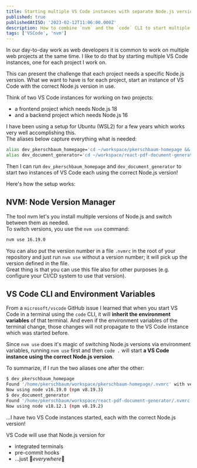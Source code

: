 ```yaml
---
title: Starting multiple VS Code instances with separate Node.js versions
published: true
publishedAtISO: '2023-02-12T11:06:00.000Z'
description: How to combine `nvm` and the `code` CLI to start multiple VS Code instances using separate versions of Node.js.
tags: ['VSCode', 'nvm']
---
```


In our day-to-day work as web developers it is common to work on multiple web projects at the same time. I like to do that by starting multiple VS Code instances, one for each project I work on.

This can present the challenge that each project needs a specific Node.js version.
What we want to have is for each project, start an instance of VS Code with the correct Node.js version in use.

Think of two VS Code instances for working on two projects:

- a frontend project which needs Node.js 18
- and a backend project which needs Node.js 16

I have been using a setup for Ubuntu (WSL2) for a few years which works very well accomplishing this.  
The aliases below capture everything what is needed:

```bash
alias dev_pkerschbaum_homepage='cd ~/workspace/pkerschbaum-homepage && nvm use && code .'
alias dev_document_generator='cd ~/workspace/react-pdf-document-generator && nvm use && code .'
```

Then I can run `dev_pkerschbaum_homepage` and `dev_document_generator` to start two instances of VS Code each using the correct Node.js version!

Here's how the setup works:

## NVM: Node Version Manager

The tool <FancyAnchor href="https://github.com/nvm-sh/nvm">nvm</FancyAnchor> let's you install multiple versions of Node.js and switch between them as needed.  
To switch versions, you use the `nvm use` command:

```txt
nvm use 16.19.0
```

You can also put the version number in a file `.nvmrc` in the root of your repository and just run `nvm use` without a version number; it will pick up the version defined in the file.  
Great thing is that you can use this file also for other purposes (e.g. configure your CI/CD system to use that version).

## VS Code CLI and Environment Variables

From <FancyAnchor href="https://github.com/microsoft/vscode/issues/1895#issuecomment-290351238">a `microsoft/vscode` GitHub issue</FancyAnchor> I learned that when you start VS Code in a terminal using the `code` CLI, it will **inherit the environment variables** of that terminal. And even if the environment variables of the terminal change, those changes will not propagate to the VS Code instance which was started before.

Since `nvm use` does it's magic of switching Node.js versions via environment variables, running `nvm use` first and then `code .` will start **a VS Code instance using the correct Node.js version**.

To summarize, if I run the two aliases one after the other:

```bash
$ dev_pkerschbaum_homepage
Found '/home/pkerschbaum/workspace/pkerschbaum-homepage/.nvmrc' with version <16.19.0>
Now using node v16.19.0 (npm v8.19.3)
$ dev_document_generator
Found '/home/pkerschbaum/workspace/react-pdf-document-generator/.nvmrc' with version <18.12.1>
Now using node v18.12.1 (npm v8.19.2)
```

...I have two VS Code instances started, each with the correct Node.js version!

VS Code will use that Node.js version for

- integrated terminals
- pre-commit hooks
- ...just 💫*everywhere*💫
